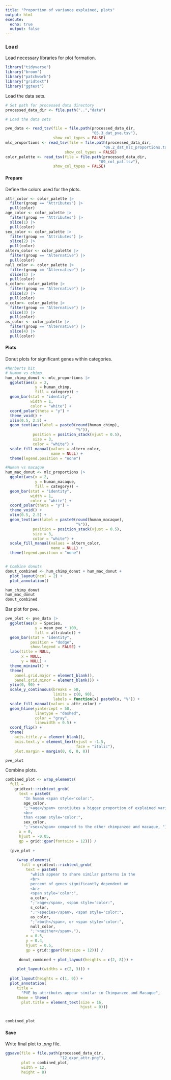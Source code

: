 ```yaml
---
title: "Proportion of variance explained, plots"
output: html
execute:
  echo: true
  output: false
---
```


### Load

Load necessary libraries for plot formation.

```r
library("tidyverse")
library("broom")
library("patchwork")
library("gridtext")
library("ggtext")
```

Load the data sets.

```r
# Set path for processed data directory
processed_data_dir <- file.path("..","data")

# Load the data sets

pve_data <- read_tsv(file = file.path(processed_data_dir,
                                      "05.3_dat_pve.tsv"),
                     show_col_types = FALSE)
mlc_proportions <- read_tsv(file = file.path(processed_data_dir,
                                           "06.2_dat_mlc_proportions.tsv"),
                          show_col_types = FALSE)
color_palette <- read_tsv(file = file.path(processed_data_dir,
                                         "09_col_pal.tsv"),
                     show_col_types = FALSE)

```

#### Prepare

Define the colors used for the plots.

```r
attr_color <- color_palette |>
  filter(group == "Attributes") |>
  pull(color)
age_color <- color_palette |>
  filter(group == "Attributes") |>
  slice(1) |>
  pull(color)
sex_color <- color_palette |>
  filter(group == "Attributes") |>
  slice(2) |>
  pull(color)
altern_color <- color_palette |>
  filter(group == "Alternative") |>
  pull(color)
null_color <- color_palette |>
  filter(group == "Alternative") |>
  slice(1) |>
  pull(color) 
s_color<- color_palette |>
  filter(group == "Alternative") |>
  slice(2) |>
  pull(color)
a_color<- color_palette |>
  filter(group == "Alternative") |>
  slice(3) |>
  pull(color)
as_color <- color_palette |>
  filter(group == "Alternative") |>
  slice(4) |>
  pull(color)
```

#### Plots

Donut plots for significant genes within categories.

```r
#Norberts bit
# Human vs chimp
hum_chimp_donut <- mlc_proportions |>
  ggplot(aes(x = 2, 
             y = human_chimp, 
             fill = category)) +
  geom_bar(stat = "identity", 
           width = 1, 
           color = "white") +
  coord_polar(theta = "y") +
  theme_void() +
  xlim(0.5, 2.5) +
  geom_text(aes(label = paste0(round(human_chimp),
                               "%")), 
            position = position_stack(vjust = 0.5),
            size = 3,
            color = "white") +
  scale_fill_manual(values = altern_color,
                    name = NULL) +
  theme(legend.position = "none")

#Human vs macaque
hum_mac_donut <- mlc_proportions |>
  ggplot(aes(x = 2, 
             y = human_macaque, 
             fill = category)) +
  geom_bar(stat = "identity", 
           width = 1, 
           color = "white") +
  coord_polar(theta = "y") +
  theme_void() +
  xlim(0.5, 2.5) +
  geom_text(aes(label = paste0(round(human_macaque),
                               "%")), 
            position = position_stack(vjust = 0.5),
            size = 3,
            color = "white") +
  scale_fill_manual(values = altern_color,
                    name = NULL) +
  theme(legend.position = "none")


# Combine donuts
donut_combined <- hum_chimp_donut + hum_mac_donut +
  plot_layout(ncol = 2) +
  plot_annotation()

hum_chimp_donut
hum_mac_donut
donut_combined

```

Bar plot for pve.

```r
pve_plot <- pve_data |>
  ggplot(aes(x = Species,
             y = mean_pve * 100,
             fill = attribute)) +
  geom_bar(stat = "identity",
           position = "dodge",
           show.legend = FALSE) +
  labs(title = NULL,
       x = NULL,
       y = NULL) +
  theme_minimal() +
  theme(
    panel.grid.major = element_blank(),
    panel.grid.minor = element_blank()) +
  ylim(0, 90) +
  scale_y_continuous(breaks = 50,
                     limits = c(0, 90),
                     labels = function(x) paste0(x, "%")) +
  scale_fill_manual(values = attr_color) +
  geom_hline(yintercept = 50,
             linetype = "dashed",
             color = "gray",
             linewidth = 0.5) +
  coord_flip() +
  theme(
    axis.title.y = element_blank(),
    axis.text.y = element_text(vjust = -1.5,
                               face = "italic"),
    plot.margin = margin(0, 0, 0, 0))

pve_plot
```

Combine plots.

```r
combined_plot <- wrap_elements(
  full = 
    gridtext::richtext_grob(
      text = paste0(
        "In human <span style='color:",
        age_color,
        ";'>age</span> constiutes a bigger proportion of explained variance
        <br>
        than <span style='color:",
        sex_color,
        ";'>sex</span> compared to the other chimpanzee and macaque, "),
      x = 0,
      hjust = -0.05,
      gp = grid::gpar(fontsize = 12))) /
  
  (pve_plot + 
     
     (wrap_elements(
       full = gridtext::richtext_grob(
         text = paste0(
           "which appear to share similar patterns in the
           <br>
           percent of genes significantly dependent on
           <br>
           <span style='color:",
           a_color,
           ";'>age</span>, <span style='color:",
           s_color,
           ";'>species</span>, <span style='color:",
           as_color,
           ";'>both</span>, or <span style='color:",
           null_color,
           ";'>neither</span>."),
         x = 0.5,
         y = 0.4,
         hjust = 0.5,
         gp = grid::gpar(fontsize = 12))) /
  
      donut_combined + plot_layout(heights = c(2, 8))) +
     
     plot_layout(widths = c(2, 3))) +
  
  plot_layout(heights = c(1, 9)) +
  plot_annotation(
     title =
       "PVE by attributes appear similar in Chimpanzee and Macaque",
     theme = theme(
       plot.title = element_text(size = 16,
                                 hjust = 0)))
   

combined_plot
```

#### Save

Write final plot to *.png* file.

```r
ggsave(file = file.path(processed_data_dir,
                        "12_expr_attr.png"),
       plot = combined_plot,
       width = 12,
       height = 8)
```
